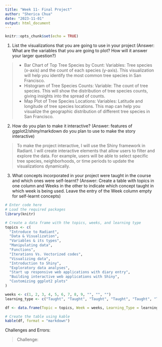 ```yaml
---
title: "Week 11- Final Project"
author: "Sherica Chua"
date: "2023-11-01"
output: html_document
---
```


```r
knitr::opts_chunk$set(echo = TRUE)
```


1. List the visualizations that you are going to use in your project (Answer: What are the variables that you are going to plot? How will it answer your larger question?)

> - Bar Chart of Top Tree Species by Count:
Variables: Tree species (x-axis) and the count of each species (y-axis).
This visualization will help you identify the most common tree species in San Francisco.
  - Histogram of Tree Species Counts:
Variable: The count of tree species.
This will show the distribution of tree species counts, giving insights into the spread of counts.
  - Map Plot of Tree Species Locations:
Variables: Latitude and longitude of tree species locations.
This map can help you visualize the geographic distribution of different tree species in San Francisco.


2. How do you plan to make it interactive? (Answer: features of ggplot2/shiny/markdown do you plan to use to make the story interactive)

>  To make the project interactive, I will use the Shiny framework in Radiant. I will create interactive elements that allow users to filter and explore the data. For example, users will be able to select specific tree species, neighborhoods, or time periods to update the visualizations dynamically.

3. What concepts incorporated in your project were taught in the course and which ones were self-learnt? (Answer: Create a table with topics in one column and Weeks in the other to indicate which concept taught in which week is being used. Leave the entry of the Week column empty for self-learnt concepts)

```r
# Enter code here
# Load the required packages
library(knitr)

# Create a data frame with the topics, weeks, and learning type
topics <- c(
  "Introduce to Radiant",
  "Data & Visualization",
  "Variables & its types",
  "Manipulating data",
  "Functions",
  "Iterations Vs. Vectorized codes",
  "Visualizing data",
  "Introduction to Shiny",
  "Exploratory data analyses",
  "Start up responsive web applications with diary entry",
  "Building interactive web applications with Shiny",
  "Customizing ggplot2 plots"
)

weeks <- c(1, 2, 3, 4, 5, 6, 7, 8, 9, "", "", "")
learning_type <- c("Taught", "Taught", "Taught", "Taught", "Taught", "Taught", "Taught", "Taught", "Taught", "Self-learned", "Self-learned", "Self-learned")

df <- data.frame(Topic = topics, Week = weeks, Learning_Type = learning_type)

# Create the table using kable
kable(df, format = "markdown")


```

     
Challenges and Errors:

> Challenge: 